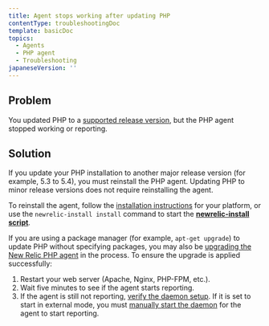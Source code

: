 ```yaml
---
title: Agent stops working after updating PHP
contentType: troubleshootingDoc
template: basicDoc
topics:
  - Agents
  - PHP agent
  - Troubleshooting
japaneseVersion: ''
---
```


## Problem

You updated PHP to a [supported release version](/docs/agents/php-agent/getting-started/php-agent-compatibility-requirements#php-release), but the PHP agent stopped working or reporting.

## Solution

If you update your PHP installation to another major release version (for example, 5.3 to 5.4), you must reinstall the PHP agent. Updating PHP to minor release versions does not require reinstalling the agent.

To reinstall the agent, follow the [installation instructions](/docs/agents/php-agent/installation/php-agent-installation-overview) for your platform, or use the `newrelic-install install` command to start the **[newrelic-install script](/docs/agents/php-agent/advanced-installation/using-newrelic-install-script)**.

If you are using a package manager (for example, `apt-get upgrade`) to update PHP without specifying packages, you may also be [upgrading the New Relic PHP agent](/docs/agents/php-agent/installation/upgrading-php-agent) in the process. To ensure the upgrade is applied successfully:

1. Restart your web server (Apache, Nginx, PHP-FPM, etc.).
2. Wait five minutes to see if the agent starts reporting.
3. If the agent is still not reporting, [verify the daemon setup](/docs/agents/php-agent/troubleshooting/verifying-php-daemon). If it is set to start in external mode, you must [manually start the daemon](/docs/agents/php-agent/advanced-installation/starting-php-daemon-advanced#daemon-external) for the agent to start reporting.

